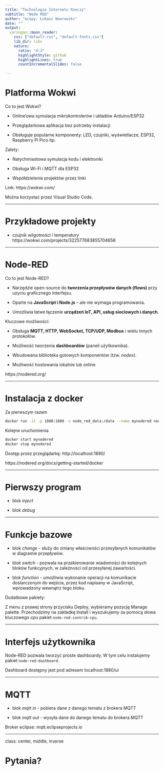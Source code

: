 ```yaml
---
title: "Technologie Internetu Rzeczy"
subtitle: "Node RED"
author: "&copy; Łukasz Wawrowski"
date: ""
output:
  xaringan::moon_reader:
    css: ["default.css", "default-fonts.css"]
    lib_dir: libs
    nature:
      ratio: "4:3"
      highlightStyle: github
      highlightLines: true
      countIncrementalSlides: false

---
```


# Platforma Wokwi

Co to jest Wokwi?

- Online'owa symulacja mikrokontrolerów i układów Arduino/ESP32

- Przeglądarkowa aplikacja bez potrzeby instalacji

- Obsługuje popularne komponenty: LED, czujniki, wyświetlacze, ESP32, Raspberry Pi Pico itp.

Zalety:

- Natychmiastowa symulacja kodu i elektroniki

- Obsługa Wi-Fi i MQTT dla ESP32

- Współdzielenie projektów przez linki

Link: https://wokwi.com/

Można korzystać przez Visual Studio Code.

---

# Przykładowe projekty

- czujnik wilgotności i temperatury https://wokwi.com/projects/322577683855704658


---

# Node-RED

Co to jest Node-RED?

- Narzędzie open-source do **tworzenia przepływów danych (flows)** przy użyciu graficznego interfejsu.

- Oparte na **JavaScript i Node.js** – ale nie wymaga programowania.

- Umożliwia łatwe łączenie **urządzeń IoT, API, usług sieciowych i danych**.

Kluczowe możliwości:

- Obsługa **MQTT, HTTP, WebSocket, TCP/UDP, Modbus** i wielu innych protokołów.

- Możliwość tworzenia **dashboardów** (paneli użytkownika).

- Wbudowana biblioteka gotowych komponentów (tzw. *nodes*).

- Możliwość hostowania lokalnie lub online

https://nodered.org/

---

# Instalacja z docker

Za pierwszym razem

```bash
docker run -it -p 1880:1880 -v node_red_data:/data --name mynodered nodered/node-red
```

Kolejne uruchomienia

```bash
docker start mynodered
docker stop mynodered
```

Dostęp przez przeglądarkę: http://localhost:1880/

https://nodered.org/docs/getting-started/docker


---

# Pierwszy program

- blok _inject_

- blok _debug_

---

# Funkcje bazowe

- blok _change_ - służy do zmiany właściwości przesyłanych komunikatów w diagramie przepływów.

- blok _switch_ - pozwala na przekierowanie wiadomości do kolejnych bloków funkcyjnych, w zależności od przesyłanej zawartości.

- blok _function_ - umożliwia wykonanie operacji na komunikacie dostarczonym do wejścia, przez kod napisany w JavaScript, wprowadzony wewnątrz tego bloku.

Dodatkowe pakiety:

Z menu z prawej strony przycisku Deploy, wybieramy pozycję Manage palette. Przechodzimy na zakładkę Install i wyszukujemy za pomocą słowa kluczowego _cpu_ pakiet `node-red-contrib-cpu`.

---

# Interfejs użytkownika

Node-RED pozwala tworzyć proste dashboardy. W tym celu instalujemy pakiet `node-red-dashboard`.

Dashboard dostępny jest pod adresem localhost:1880/ui

---

# MQTT

- blok _mqtt in_ - pobiera dane z danego tematu z brokera MQTT

- blok _mqtt out_ - wysyła dane do danego tematu do brokera MQTT

Broker eclipse: mqtt.eclipseprojects.io

---

class: center, middle, inverse

# Pytania?
